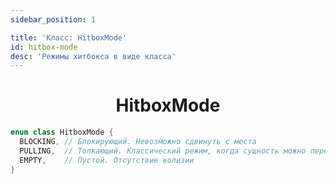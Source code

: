 ```yaml
---
sidebar_position: 1

title: 'Класс: HitboxMode'
id: hitbox-mode
desc: 'Режимы хитбокса в виде класса'
---
```


<div align="center">

# HitboxMode

</div>

```kts
enum class HitboxMode {
  BLOCKING, // Блокирующий. Невозможно сдвинуть с места
  PULLING,  // Толкающий. Классический режим, когда сущность можно перемещать толкая
  EMPTY,    // Пустой. Отсутствие колизии
}
```